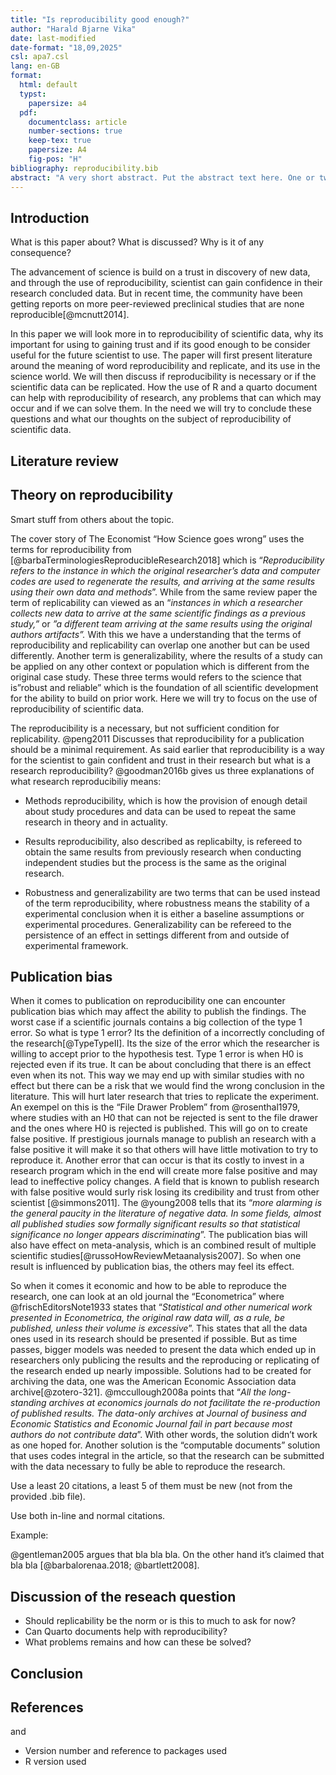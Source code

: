 ```yaml
---
title: "Is reproducibility good enough?"
author: "Harald Bjarne Vika"
date: last-modified
date-format: "18,09,2025"
csl: apa7.csl
lang: en-GB
format:
  html: default
  typst:
    papersize: a4
  pdf:
    documentclass: article
    number-sections: true
    keep-tex: true
    papersize: A4
    fig-pos: "H"
bibliography: reproducibility.bib
abstract: "A very short abstract. Put the abstract text here. One or two paragraphs summarising what follows below."
---
```


## Introduction

What is this paper about? What is discussed? Why is it of any consequence?

The advancement of science is build on a trust in discovery of new data, and through the use of reproducibility, scientist can gain confidence in their research concluded data. But in recent time, the community have been getting reports on more peer-reviewed preclinical studies that are none reproducible[@mcnutt2014].

In this paper we will look more in to reproducibility of scientific data, why its important for using to gaining trust and if its good enough to be consider useful for the future scientist to use. The paper will first present literature around the meaning of word reproducibility and replicate, and its use in the science world. We will then discuss if reproducibility is necessary or if the scientific data can be replicated. How the use of R and a quarto document can help with reproducibility of research, any problems that can which may occur and if we can solve them. In the need we will try to conclude these questions and what our thoughts on the subject of reproducibility of scientific data.

## Literature review

## Theory on reproducibility

Smart stuff from others about the topic.

The cover story of The Economist "How Science goes wrong" uses the terms for reproducibility from [@barbaTerminologiesReproducibleResearch2018] which is "*Reproducibility refers to the instance in which the original researcher's data and computer codes are used to regenerate the results, and arriving at the same results using their own data and methods*". While from the same review paper the term of replicability can viewed as an "*instances in which a researcher collects new data to arrive at the same scientific findings as a previous study,"* or *"a different team arriving at the same results using the original authors artifacts".* With this we have a understanding that the terms of reproducibility and replicability can overlap one another but can be used differently. Another term is generalizability, where the results of a study can be applied on any other context or population which is different from the original case study. These three terms would refers to the science that is "robust and reliable" which is the foundation of all scientific development for the ability to build on prior work. Here we will try to focus on the use of reproducibility of scientific data.

The reproducibility is a necessary, but not sufficient condition for replicability. @peng2011 Discusses that reproducibility for a publication should be a minimal requirement. As said earlier that reproducibility is a way for the scientist to gain confident and trust in their research but what is a research reproducibility? @goodman2016b gives us three explanations of what research reproducibiliy means:

-   Methods reproducibility, which is how the provision of enough detail about study procedures and data can be used to repeat the same research in theory and in actuality.

-   Results reproducibility, also described as replicabilty, is refereed to obtain the same results from previously research when conducting independent studies but the process is the same as the original research.

-   Robustness and generalizability are two terms that can be used instead of the term reproducibility, where robustness means the stability of a experimental conclusion when it is either a baseline assumptions or experimental procedures. Generalizability can be refereed to the persistence of an effect in settings different from and outside of experimental framework.

## Publication bias

When it comes to publication on reproducibility one can encounter publication bias which may affect the ability to publish the findings. The worst case if a scientific journals contains a big collection of the type 1 error. So what is type 1 error? Its the definition of a incorrectly concluding of the research[@TypeTypeII]. Its the size of the error which the researcher is willing to accept prior to the hypothesis test. Type 1 error is when H0 is rejected even if its true. It can be about concluding that there is an effect even when its not. This way we may end up with similar studies with no effect but there can be a risk that we would find the wrong conclusion in the literature. This will hurt later research that tries to replicate the experiment. An exempel on this is the "File Drawer Problem" from @rosenthal1979, where studies with an H0 that can not be rejected is sent to the file drawer and the ones where H0 is rejected is published. This will go on to create false positive. If prestigious journals manage to publish an research with a false positive it will make it so that others will have little motivation to try to reproduce it. Another error that can occur is that its costly to invest in a research program which in the end will create more false positive and may lead to ineffective policy changes. A field that is known to publish research with false positive would surly risk losing its credibility and trust from other scientist [@simmons2011]. The @young2008 tells that its "*more alarming is the general paucity in the literature of negative data. In some fields, almost all published studies sow formally significant results so that statistical significance no longer appears discriminating*". The publication bias will also have effect on meta-analysis, which is an combined result of multiple scientific studies[@russoHowReviewMetaanalysis2007]. So when one result is influenced by publication bias, the others may feel its effect.

So when it comes it economic and how to be able to reproduce the research, one can look at an old journal the "Econometrica" where @frischEditorsNote1933 states that "*Statistical and other numerical work presented in Econometrica, the original raw data will, as a rule, be published, unless their volume is excessive*". This states that all the data ones used in its research should be presented if possible. But as time passes, bigger models was needed to present the data which ended up in researchers only publicing the results and the reproducing or replicating of the research ended up nearly impossible. Solutions had to be created for archiving the data, one was the American Economic Association data archive[@zotero-321]. @mccullough2008a points that "*All the long-standing archives at economics journals do not facilitate the re-production of published results. The data-only archives at Journal of business and Economic Statistics and Economic Journal fail in part because most authors do not contribute data*". With other words, the solution didn't work as one hoped for. Another solution is the "computable documents" solution that uses codes integral in the article, so that the research can be submitted with the data necessary to fully be able to reproduce the research.

Use a least 20 citations, a least 5 of them must be new (not from the provided .bib file).

Use both in-line and normal citations.

Example:

@gentleman2005 argues that bla bla bla. On the other hand it's claimed that bla bla [@barbalorenaa.2018; @bartlett2008].

## Discussion of the reseach question

-   Should replicability be the norm or is this to much to ask for now?
-   Can Quarto documents help with reproducibility?
-   What problems remains and how can these be solved?

## Conclusion

## References

and

-   Version number and reference to packages used
-   R version used
